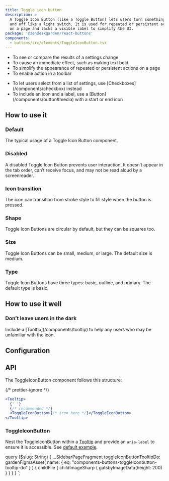 ```yaml
---
title: Toggle icon button
description: >
  A Toggle Icon Button (like a Toggle Button) lets users turn something on
  and off like a light switch. It is used for repeated or persistent actions
  on a page and lacks a visible label to simplify the UI.
package: '@zendeskgarden/react-buttons'
components:
  - buttons/src/elements/ToggleIconButton.tsx
---
```


<Usage>
  <Use>
    <ul>
      <li>To see or compare the results of a settings change</li>
      <li>To cause an immediate effect, such as making text bold</li>
      <li>To simplify the appearance of repeated or persistent actions on a page</li>
      <li>To enable action in a toolbar</li>
    </ul>
  </Use>
  <Misuse>
    <ul>
      <li>
        <Markdown>
          To let users select from a list of settings, use [Checkboxes](/components/checkbox)
          instead
        </Markdown>
      </li>
      <li>
        <Markdown>
          To include an icon and a label, use a [Button](/components/button#media) with a start or
          end icon
        </Markdown>
      </li>
    </ul>
  </Misuse>
</Usage>

## How to use it

### Default

The typical usage of a Toggle Icon Button component.


<CodeExample code={ToggleIconButtonDefaultCode}>
  <ToggleIconButtonDefault />
</CodeExample>

### Disabled

A disabled Toggle Icon Button prevents user interaction. It doesn’t appear in
the tab order, can’t receive focus, and may not be read aloud by a
screenreader.


<CodeExample code={ToggleIconButtonDisabledCode}>
  <ToggleIconButtonDisabled />
</CodeExample>

### Icon transition

The icon can transition from stroke style to fill style when the button is pressed.


<CodeExample code={ToggleIconButtonIconsCode}>
  <ToggleIconButtonIcons />
</CodeExample>

### Shape

Toggle Icon Buttons are circular by default, but they can be squares too.


<CodeExample code={ToggleIconButtonShapesCode}>
  <ToggleIconButtonShapes />
</CodeExample>

### Size

Toggle Icon Buttons can be small, medium, or large. The default size is medium.


<CodeExample code={ToggleIconButtonSizesCode}>
  <ToggleIconButtonSizes />
</CodeExample>

### Type

Toggle Icon Buttons have three types: basic, outline, and primary. The default type is basic.


<CodeExample code={ToggleIconButtonTypesCode}>
  <ToggleIconButtonTypes />
</CodeExample>

## How to use it well

### Don’t leave users in the dark

<BestPractice>
  <Do
    imageSource={props.data.toggleIconButtonTooltipDo.childFile.childImageSharp.gatsbyImageData}
    imageIsSquare
  >
    <p>
      <Markdown>
        Include a [Tooltip](/components/tooltip) to help any users who may be unfamiliar with the
        icon.
      </Markdown>
    </p>
  </Do>
</BestPractice>

## Configuration

<Configuration reactPackage={props.data.mdx.package} components={props.data.mdx.components} />

## API

The ToggleIconButton component follows this structure:

{/* prettier-ignore */}
```jsx
<Tooltip>
  {' '}
  {/* recommended */}
  <ToggleIconButton>{/* icon here */}</ToggleIconButton>
</Tooltip>
```

### ToggleIconButton

<Component components={props.data.mdx.components} componentName="toggleIconButton" />

Nest the ToggleIconButton within a [Tooltip](/components/tooltip) and provide an `aria-label` to ensure it is
accessible. See [default example](#default).

<PropSheet components={props.data.mdx.components} componentName="toggleIconButton" />


  query ($slug: String) {
    ...SidebarPageFragment
    toggleIconButtonTooltipDo: gardenFigmaAsset(
      name: { eq: "components-buttons-toggleiconbutton-tooltip-do" }
    ) {
      childFile {
        childImageSharp {
          gatsbyImageData(height: 200)
        }
      }
    }
  }
`;

